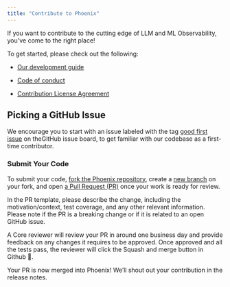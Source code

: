 ```yaml
---
title: "Contribute to Phoenix"
---
```


If you want to contribute to the cutting edge of LLM and ML Observability, you've come to the right place!

To get started, please check out the following:

* [Our development guide](https://github.com/Arize-ai/phoenix/blob/main/DEVELOPMENT.md)

* [Code of conduct](https://github.com/Arize-ai/phoenix/blob/main/CODE_OF_CONDUCT.md)

* [Contribution License Agreement](https://github.com/Arize-ai/phoenix/blob/main/CLA.md)

## Picking a GitHub Issue

We encourage you to start with an issue labeled with the tag [good first issue](https://github.com/Arize-ai/phoenix/issues?q=is%3Aissue+is%3Aopen+label%3A%22good+first+issue%22) on theGitHub issue board, to get familiar with our codebase as a first-time contributor.

### Submit Your Code

To submit your code, [fork the Phoenix repository](https://help.github.com/en/articles/fork-a-repo), create a [new branch](https://help.github.com/en/desktop/contributing-to-projects/creating-a-branch-for-your-work) on your fork, and open [a Pull Request (PR)](https://help.github.com/en/articles/creating-a-pull-request-from-a-fork) once your work is ready for review.

In the PR template, please describe the change, including the motivation/context, test coverage, and any other relevant information. Please note if the PR is a breaking change or if it is related to an open GitHub issue.

A Core reviewer will review your PR in around one business day and provide feedback on any changes it requires to be approved. Once approved and all the tests pass, the reviewer will click the Squash and merge button in Github 🥳.

Your PR is now merged into Phoenix! We’ll shout out your contribution in the release notes.


